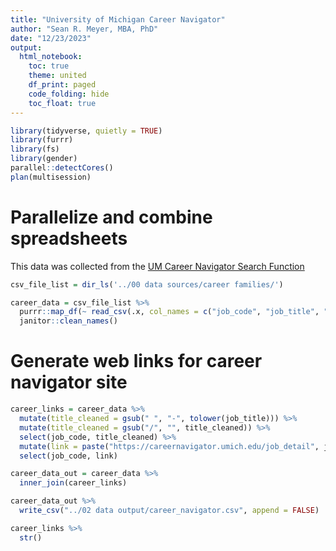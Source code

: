 ```yaml
---
title: "University of Michigan Career Navigator"
author: "Sean R. Meyer, MBA, PhD"
date: "12/23/2023"
output: 
  html_notebook:
    toc: true
    theme: united
    df_print: paged
    code_folding: hide
    toc_float: true
---
```


```r
library(tidyverse, quietly = TRUE)
library(furrr)
library(fs)
library(gender)
parallel::detectCores()
plan(multisession)
```

# Parallelize and combine spreadsheets

This data was collected from the [UM Career Navigator Search Function](https://careernavigator.umich.edu/search)

```r
csv_file_list = dir_ls('../00 data sources/career families/')

career_data = csv_file_list %>%
  purrr::map_df(~ read_csv(.x, col_names = c("job_code", "job_title", "career_family", "career_band", "job_role", "path_level", "description"), skip = 1, show_col_types = FALSE), .id = "filename") %>% 
  janitor::clean_names()
```

# Generate web links for career navigator site

```r
career_links = career_data %>% 
  mutate(title_cleaned = gsub(" ", "-", tolower(job_title))) %>% 
  mutate(title_cleaned = gsub("/", "", title_cleaned)) %>%
  select(job_code, title_cleaned) %>% 
  mutate(link = paste("https://careernavigator.umich.edu/job_detail", job_code, title_cleaned, sep = "/")) %>% 
  select(job_code, link)
```

```r
career_data_out = career_data %>% 
  inner_join(career_links)

career_data_out %>% 
  write_csv("../02 data output/career_navigator.csv", append = FALSE)

career_links %>% 
  str()
```

